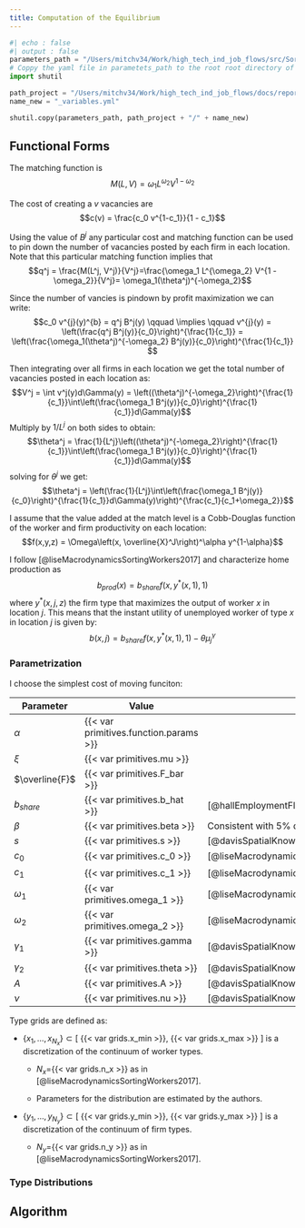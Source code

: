 ```yaml
---
title: Computation of the Equilibrium
---
```


```python
#| echo : false
#| output : false
parameters_path = "/Users/mitchv34/Work/high_tech_ind_job_flows/src/Sorting between Workers and Firms (and Locations)/parameters/params.yml"
# Coppy the yaml file in parametets_path to the root root directory of quarto project and rename it to _variables.yml
import shutil

path_project = "/Users/mitchv34/Work/high_tech_ind_job_flows/docs/reports/Sorting Between Workers Firms and Locations/"
name_new = "_variables.yml"

shutil.copy(parameters_path, path_project + "/" + name_new)
```

## Functional Forms



The matching function is $$M(L, V) = \omega_1 L^{\omega_2}V^{1-\omega_2}$$


The cost of creating a $v$ vacancies are $$c(v) = \frac{c_0 v^{1-c_1}}{1 - c_1}$$


Using the value of $B^j$ any particular cost and matching function can be used to pin down the number of vacancies posted by each firm in each location. Note that this particular matching function implies that $$q^j = \frac{M(L^j, V^j)}{V^j}=\frac{\omega_1 L^{\omega_2} V^{1 - \omega_2}}{V^j}= \omega_1(\theta^j)^{-\omega_2}$$

Since the number of vancies is pindown by profit maximization we can write: $$c_0 v^{j}(y)^{b} = q^j B^j(y) \qquad \implies \qquad  v^{j}(y) = \left(\frac{q^j B^j(y)}{c_0}\right)^{\frac{1}{c_1}} = \left(\frac{\omega_1(\theta^j)^{-\omega_2} B^j(y)}{c_0}\right)^{\frac{1}{c_1}} $$

Then integrating over all firms in each location we get the total number of vacancies posted in each location as: $$V^j = \int v^j(y)d\Gamma(y) = \left((\theta^j)^{-\omega_2}\right)^{\frac{1}{c_1}}\int\left(\frac{\omega_1 B^j(y)}{c_0}\right)^{\frac{1}{c_1}}d\Gamma(y)$$ Multiply by $1/L^j$ on both sides to obtain: $$\theta^j = \frac{1}{L^j}\left((\theta^j)^{-\omega_2}\right)^{\frac{1}{c_1}}\int\left(\frac{\omega_1 B^j(y)}{c_0}\right)^{\frac{1}{c_1}}d\Gamma(y)$$ solving for $\theta^j$ we get: $$\theta^j = \left(\frac{1}{L^j}\int\left(\frac{\omega_1 B^j(y)}{c_0}\right)^{\frac{1}{c_1}}d\Gamma(y)\right)^{\frac{c_1}{c_1+\omega_2}}$$


I assume that the value added at the match level is a Cobb-Douglas function of the worker and firm productivity on each location:
    $$f(x,y,z) = \Omega\left(x, \overline{X}^J\right)^\alpha y^{1-\alpha}$$

I follow [@liseMacrodynamicsSortingWorkers2017] and characterize home production as $$b_{prod}(x) = b_{share} f(x,y^*(x,1),1)$$ where $y^*(x,j,z)$ the firm type that maximizes the output of worker $x$ in location $j$.  This means that the instant utility of unemployed worker of type $x$ in location $j$ is given by:
$$b(x,j) = b_{share} f(x,y^*(x,1),1) - \theta \mu_j^\gamma$$


### Parametrization

I choose the simplest cost of moving funciton: 

```{=latex}
\begin{equation}
    \label{eq-cost-of-moving}
    F^{j\to  j'} = \begin{cases} 0 & \text{if } j = j' \\ \overline{F} & \text{if } j \neq j' \end{cases}
\end{equation}
```

| Parameter  | Value  |  Source |
|--------|--------|--------|
| $\alpha$ | {{< var primitives.function.params >}} |  |
| $\xi$ | {{< var primitives.mu >}} |  |
| $\overline{F}$ | {{< var primitives.F_bar >}} |  |
| $b_{share}$ |  {{< var primitives.b_hat >}} | [@hallEmploymentFluctuationsEquilibrium2005]
| $\beta$ | {{< var primitives.beta >}} | Consistent with $5\%$ discount rate |
| $s$ | {{< var primitives.s >}} | [@davisSpatialKnowledgeEconomy2019] |
| $c_0$ | {{< var primitives.c_0 >}} | [@liseMacrodynamicsSortingWorkers2017] |
| $c_1$ | {{< var primitives.c_1 >}} | [@liseMacrodynamicsSortingWorkers2017] |
| $\omega_1$ | {{< var primitives.omega_1 >}} | [@liseMacrodynamicsSortingWorkers2017] |
| $\omega_2$ | {{< var primitives.omega_2 >}} | [@liseMacrodynamicsSortingWorkers2017] |
| $\gamma_1$ | {{< var primitives.gamma >}} | [@davisSpatialKnowledgeEconomy2019] |
| $\gamma_2$ | {{< var primitives.theta >}} | [@davisSpatialKnowledgeEconomy2019] |
| $A$ | {{< var primitives.A >}} | [@davisSpatialKnowledgeEconomy2019] |
| $\nu$ | {{< var primitives.nu >}} | [@davisSpatialKnowledgeEconomy2019] |


Type grids are defined as:

-   $\{x_1,\ldots,x_{N_x}\}\subset[$ {{< var grids.x_min >}}, {{< var grids.x_max >}} $]$ is a discretization of the continuum of worker types.

    -   $N_x$={{< var grids.n_x >}} as in [@liseMacrodynamicsSortingWorkers2017].

    -   Parameters for the distribution are estimated by the authors.

-   $\{y_1,\ldots,y_{N_y}\}\subset[$ {{< var grids.y_min >}}, {{< var grids.y_max >}} $]$ is a discretization of the continuum of firm types.
    -   $N_y$={{< var grids.n_y >}} as in [@liseMacrodynamicsSortingWorkers2017].


### Type Distributions

<!-- TODO: Include the calibration of type distribution parameters from the data -->

## Algorithm

```{=latex}
\begin{algorithm}

\SetKwData{Left}{left}\SetKwData{This}{this}\SetKwData{Up}{up}
\SetKwFunction{Union}{Union}\SetKwFunction{FindCompress}{FindCompress}
\SetKwInOut{Input}{input}\SetKwInOut{Output}{output}

\caption{Algorithm to compute stationary distributions.}\label{alg:solution_algorithm}

\Input{Parameters, Initial guesses for $\{u^j(x)\}_{j\in \mathcal{J}}$ and $\{h^j(x, y)\}_{j\in \mathcal{J}}$, $tol$, $n_{iter max}$}

$S^{j\to j'}(x,y) \gets 0$ for all $j, j', x, y$  \;
$U^{j}(x) \gets 0$ for all $j,x$  \;
This implies:

$\phi^j_u(x, j') \gets 1/\mid \mathbfcal{J} \mid$ for all $j,j',x$ (random search) \;
$\phi^j_s(x, y, j') \gets 1/\mid \mathbfcal{J} \mid$ for all $j,j',x,y$ (random search) \;

$error$ \gets $\infty$ \;
\While{$error$ $ > tol$ and $n_{iter}  < n_{iter max} $}{
    Using $S^{j \to j'}(x,y)$, update the distribution of employed and unemployed workers in each location $j$ using \eqref{eq-unemp-interim} and \eqref{eq-matches-interim} \ and obtain:
    \begin{itemize}
        \item $L^j$: the total search intensity in location $j$\;
    \end{itemize}
    Compute the value $B^j(y)$ of vacancy creation, use it to compute:
    \begin{itemize}
        \item $v^j(y)$: the number of vacancies posted by a firm $y$ in location $j$\;
        \item $V^j = \int v^j(y) dy$: the total number of job opportunities posted in location $j$\;
        \item $\theta^j = V^j / L^j$: the market tightness in location $j$\;
    \end{itemize}
    
    Update $S^{j \to j'}(x,y)$ and $U^{j}(x)$ use it to compute:
    
    \begin{itemize}
        \item Optimal search strategies $\phi^j_u(x)$ and $\phi^j_s(x)$\;
    \end{itemize}
    Update the distribution of unemplyed workers and matches in each location $j$ using \eqref{eq-law-of-motion-unemp} and \eqref{eq-law-of-motion-emp} \
    Update error and iteration counter\;
}
\end{algorithm}
```
<!-- TODO: Include some experiments add times of computation  -->